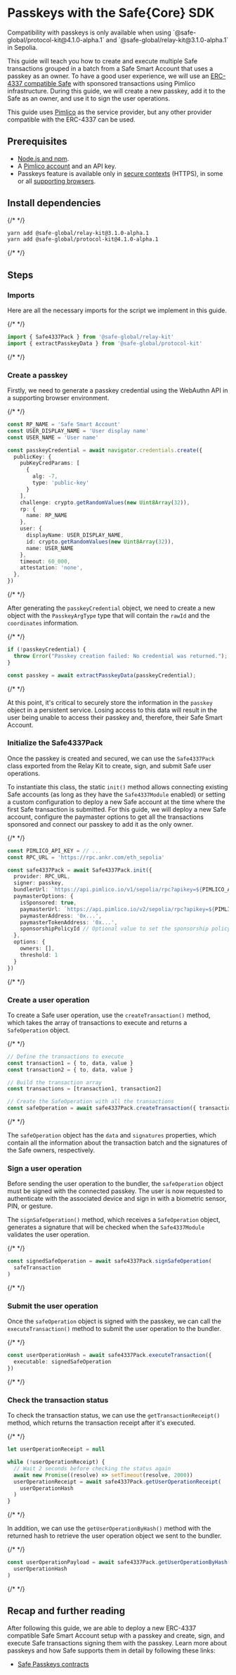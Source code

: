 
# Passkeys with the Safe\{Core\} SDK

<Callout type='warning' emoji='⚠️'>
  Compatibility with passkeys is only available when using `@safe-global/protocol-kit@4.1.0-alpha.1` and `@safe-global/relay-kit@3.1.0-alpha.1` in Sepolia.
</Callout>

This guide will teach you how to create and execute multiple Safe transactions grouped in a batch from a Safe Smart Account that uses a passkey as an owner. To have a good user experience, we will use an [ERC-4337 compatible Safe](../../advanced/erc-4337/guides/safe-sdk.mdx) with sponsored transactions using Pimlico infrastructure. During this guide, we will create a new passkey, add it to the Safe as an owner, and use it to sign the user operations.

This guide uses [Pimlico](https://pimlico.io) as the service provider, but any other provider compatible with the ERC-4337 can be used.

## Prerequisites

- [Node.js and npm](https://docs.npmjs.com/downloading-and-installing-node-js-and-npm).
- A [Pimlico account](https://dashboard.pimlico.io) and an API key.
- Passkeys feature is available only in [secure contexts](https://developer.mozilla.org/en-US/docs/Web/Security/Secure_Contexts) (HTTPS), in some or all [supporting browsers](https://developer.mozilla.org/en-US/docs/Web/API/Web_Authentication_API#browser_compatibility).

## Install dependencies

{/* <!-- vale off --> */}

```bash
yarn add @safe-global/relay-kit@3.1.0-alpha.1
yarn add @safe-global/protocol-kit@4.1.0-alpha.1
```

{/* <!-- vale on --> */}

## Steps

<Steps>

  ### Imports

  Here are all the necessary imports for the script we implement in this guide.

  {/* <!-- vale off --> */}

  ```typescript
  import { Safe4337Pack } from '@safe-global/relay-kit'
  import { extractPasskeyData } from '@safe-global/protocol-kit'
  ```

  {/* <!-- vale on --> */}

  ### Create a passkey

  Firstly, we need to generate a passkey credential using the WebAuthn API in a supporting browser environment.

  {/* <!-- vale off --> */}

  ```typescript
  const RP_NAME = 'Safe Smart Account'
  const USER_DISPLAY_NAME = 'User display name'
  const USER_NAME = 'User name'

  const passkeyCredential = await navigator.credentials.create({
    publicKey: {
      pubKeyCredParams: [
        {
          alg: -7,
          type: 'public-key'
        }
      ],
      challenge: crypto.getRandomValues(new Uint8Array(32)),
      rp: {
        name: RP_NAME
      },
      user: {
        displayName: USER_DISPLAY_NAME,
        id: crypto.getRandomValues(new Uint8Array(32)),
        name: USER_NAME
      },
      timeout: 60_000,
      attestation: 'none',
    },
  })
  ```

  {/* <!-- vale on --> */}

  After generating the `passkeyCredential` object, we need to create a new object with the `PasskeyArgType` type that will contain the `rawId` and the `coordinates` information.

  {/* <!-- vale off --> */}

  ```typescript
  if (!passkeyCredential) {
    throw Error("Passkey creation failed: No credential was returned.");
  }

  const passkey = await extractPasskeyData(passkeyCredential);
  ```

  {/* <!-- vale on --> */}

  At this point, it's critical to securely store the information in the `passkey` object in a persistent service. Losing access to this data will result in the user being unable to access their passkey and, therefore, their Safe Smart Account.

  ### Initialize the Safe4337Pack

  Once the passkey is created and secured, we can use the `Safe4337Pack` class exported from the Relay Kit to create, sign, and submit Safe user operations.

  To instantiate this class, the static `init()` method allows connecting existing Safe accounts (as long as they have the `Safe4337Module` enabled) or setting a custom configuration to deploy a new Safe account at the time where the first Safe transaction is submitted. For this guide, we will deploy a new Safe account, configure the paymaster options to get all the transactions sponsored and connect our passkey to add it as the only owner.

  {/* <!-- vale off --> */}

  ```typescript
  const PIMLICO_API_KEY = // ...
  const RPC_URL = 'https://rpc.ankr.com/eth_sepolia'

  const safe4337Pack = await Safe4337Pack.init({
    provider: RPC_URL,
    signer: passkey,
    bundlerUrl: `https://api.pimlico.io/v1/sepolia/rpc?apikey=${PIMLICO_API_KEY}`,
    paymasterOptions: {
      isSponsored: true,
      paymasterUrl: `https://api.pimlico.io/v2/sepolia/rpc?apikey=${PIMLICO_API_KEY}`,
      paymasterAddress: '0x...',
      paymasterTokenAddress: '0x...',
      sponsorshipPolicyId // Optional value to set the sponsorship policy id from Pimlico
    },
    options: {
      owners: [],
      threshold: 1
    }
  })
  ```

  {/* <!-- vale on --> */}

  ### Create a user operation

  To create a Safe user operation, use the `createTransaction()` method, which takes the array of transactions to execute and returns a `SafeOperation` object.

  {/* <!-- vale off --> */}

  ```typescript
  // Define the transactions to execute
  const transaction1 = { to, data, value }
  const transaction2 = { to, data, value }

  // Build the transaction array
  const transactions = [transaction1, transaction2]

  // Create the SafeOperation with all the transactions
  const safeOperation = await safe4337Pack.createTransaction({ transactions })
  ```

  {/* <!-- vale on --> */}

  The `safeOperation` object has the `data` and `signatures` properties, which contain all the information about the transaction batch and the signatures of the Safe owners, respectively.

  ### Sign a user operation

  Before sending the user operation to the bundler, the `safeOperation` object must be signed with the connected passkey. The user is now requested to authenticate with the associated device and sign in with a biometric sensor, PIN, or gesture.

  The `signSafeOperation()` method, which receives a `SafeOperation` object, generates a signature that will be checked when the `Safe4337Module` validates the user operation.

  {/* <!-- vale off --> */}

  ```typescript
  const signedSafeOperation = await safe4337Pack.signSafeOperation(
    safeTransaction
  )
  ```

  {/* <!-- vale on --> */}

  ### Submit the user operation

  Once the `safeOperation` object is signed with the passkey, we can call the `executeTransaction()` method to submit the user operation to the bundler.

  {/* <!-- vale off --> */}

  ```typescript
  const userOperationHash = await safe4337Pack.executeTransaction({
    executable: signedSafeOperation
  })
  ```

  {/* <!-- vale on --> */}

  ### Check the transaction status

  To check the transaction status, we can use the `getTransactionReceipt()` method, which returns the transaction receipt after it's executed.

  {/* <!-- vale off --> */}

  ```typescript
  let userOperationReceipt = null

  while (!userOperationReceipt) {
    // Wait 2 seconds before checking the status again
    await new Promise((resolve) => setTimeout(resolve, 2000))
    userOperationReceipt = await safe4337Pack.getUserOperationReceipt(
      userOperationHash
    )
  }
  ```

  {/* <!-- vale on --> */}

  In addition, we can use the `getUserOperationByHash()` method with the returned hash to retrieve the user operation object we sent to the bundler.

  {/* <!-- vale off --> */}

  ```typescript
  const userOperationPayload = await safe4337Pack.getUserOperationByHash(
    userOperationHash
  )
  ```

  {/* <!-- vale on --> */}

</Steps>

## Recap and further reading

After following this guide, we are able to deploy a new ERC-4337 compatible Safe Smart Account setup with a passkey and create, sign, and execute Safe transactions signing them with the passkey. Learn more about passkeys and how Safe supports them in detail by following these links:

- [Safe Passkeys contracts](https://github.com/safe-global/safe-modules/tree/main/modules/passkey)
